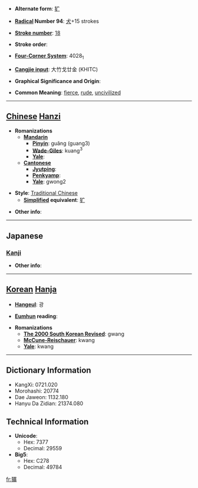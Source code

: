 * '''Alternate form''': [[犷]]

* '''[[Wiktionary:Chinese radical index| Radical]] Number 94''': [[Wiktionary:Chinese radical index 犬|犬]]+15 strokes

* '''[[Wiktionary:Chinese total strokes index|Stroke number]]''': [[Wiktionary:Chinese total strokes index 18|18]]

* '''Stroke order''': 

* '''[[Wiktionary:Chinese four corner index|Four-Corner System]]''': 4028<sub>1</sub>

* '''[[Wiktionary:Chinese Cangjie index|Cangjie input]]''': 大竹戈廿金 (KHITC)

* '''Graphical Significance and Origin''': 

* '''Common Meaning''': [[fierce]], [[rude]], [[uncivilized]]

----

== [[Chinese]] [[Hanzi]] ==

* '''Romanizations'''
** '''[[Mandarin]]'''
*** '''[[Pinyin]]''': guǎng (guang3)
*** '''[[Wade-Giles]]''': kuang<sup>3</sup>
*** '''[[Yale]]''': 
** '''[[Cantonese]]'''
*** '''[[Jyutping]]''':
*** '''[[Penkyamp]]''': 
*** '''[[Yale]]''': gwong2

* '''Style''': [[Traditional Chinese]] 
** '''[[Simplified Chinese|Simplified]] equivalent''': [[犷]]

* '''Other info''': 

----

==Japanese==
===[[Kanji]]===
{{kanji|on readings=[[こう]] (kō), [[きょう]] (kyō), [[く]] (ku)
|kun readings=[[あらい]] (arai)
}}

* '''Other info''':  

----

== [[Korean]] [[Hanja]] ==

* '''[[Hangeul]]''': 광

* '''[[Eumhun]] reading''': 

* '''Romanizations'''
** '''[[The 2000 South Korean Revised Romanization|The 2000 South Korean Revised]]''': gwang
** '''[[McCune-Reischauer]]''': kwang
** '''[[Yale]]''': kwang

----

== Dictionary Information ==

* KangXi: 0721.020
* Morohashi: 20774
* Dae Jaweon: 1132.180
* Hanyu Da Zidian: 21374.080

== Technical Information ==

* '''Unicode''':
** Hex: 7377
** Decimal: 29559
* '''Big5''':
** Hex: C278
** Decimal: 49784

[[fr:獷]]